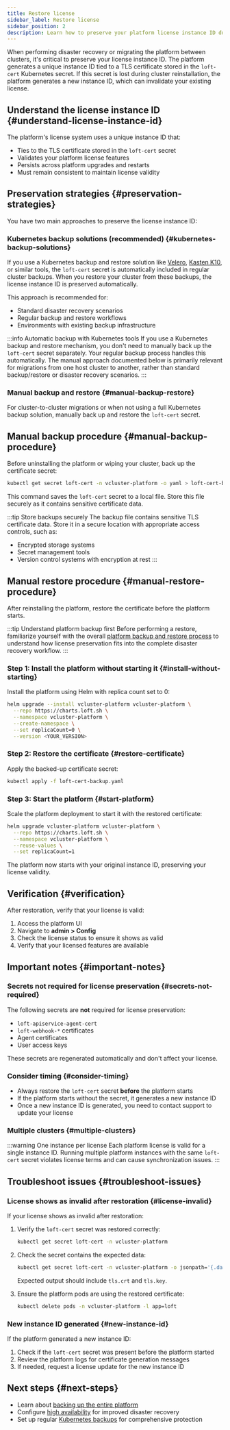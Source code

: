 ```yaml
---
title: Restore license
sidebar_label: Restore license
sidebar_position: 2
description: Learn how to preserve your platform license instance ID during cluster reinstalls or disaster recovery events.
---
```


When performing disaster recovery or migrating the platform between clusters, it's critical to preserve your license instance ID. The platform generates a unique instance ID tied to a TLS certificate stored in the `loft-cert` Kubernetes secret. If this secret is lost during cluster reinstallation, the platform generates a new instance ID, which can invalidate your existing license.

## Understand the license instance ID {#understand-license-instance-id}

The platform's license system uses a unique instance ID that:
- Ties to the TLS certificate stored in the `loft-cert` secret
- Validates your platform license features
- Persists across platform upgrades and restarts
- Must remain consistent to maintain license validity

## Preservation strategies {#preservation-strategies}

You have two main approaches to preserve the license instance ID:

### Kubernetes backup solutions (recommended) {#kubernetes-backup-solutions}

If you use a Kubernetes backup and restore solution like [Velero](https://velero.io/), [Kasten K10](https://www.kasten.io/), or similar tools, the `loft-cert` secret is automatically included in regular cluster backups. When you restore your cluster from these backups, the license instance ID is preserved automatically.

This approach is recommended for:
- Standard disaster recovery scenarios
- Regular backup and restore workflows
- Environments with existing backup infrastructure

:::info Automatic backup with Kubernetes tools
If you use a Kubernetes backup and restore mechanism, you don't need to manually back up the `loft-cert` secret separately. Your regular backup process handles this automatically. The manual approach documented below is primarily relevant for migrations from one host cluster to another, rather than standard backup/restore or disaster recovery scenarios.
:::

### Manual backup and restore {#manual-backup-restore}

For cluster-to-cluster migrations or when not using a full Kubernetes backup solution, manually back up and restore the `loft-cert` secret.

## Manual backup procedure {#manual-backup-procedure}

Before uninstalling the platform or wiping your cluster, back up the certificate secret:

```bash title="Back up the loft-cert secret"
kubectl get secret loft-cert -n vcluster-platform -o yaml > loft-cert-backup.yaml
```

This command saves the `loft-cert` secret to a local file. Store this file securely as it contains sensitive certificate data.

:::tip Store backups securely
The backup file contains sensitive TLS certificate data. Store it in a secure location with appropriate access controls, such as:
- Encrypted storage systems
- Secret management tools
- Version control systems with encryption at rest
:::

## Manual restore procedure {#manual-restore-procedure}

After reinstalling the platform, restore the certificate before the platform starts.

:::tip Understand platform backup first
Before performing a restore, familiarize yourself with the overall [platform backup and restore process](./backup-restore-platform.mdx) to understand how license preservation fits into the complete disaster recovery workflow.
:::

### Step 1: Install the platform without starting it {#install-without-starting}

Install the platform using Helm with replica count set to 0:

```bash title="Install platform without starting"
helm upgrade --install vcluster-platform vcluster-platform \
  --repo https://charts.loft.sh \
  --namespace vcluster-platform \
  --create-namespace \
  --set replicaCount=0 \
  --version <YOUR_VERSION>
```

### Step 2: Restore the certificate {#restore-certificate}

Apply the backed-up certificate secret:

```bash title="Restore the loft-cert secret"
kubectl apply -f loft-cert-backup.yaml
```

### Step 3: Start the platform {#start-platform}

Scale the platform deployment to start it with the restored certificate:

```bash title="Start the platform"
helm upgrade vcluster-platform vcluster-platform \
  --repo https://charts.loft.sh \
  --namespace vcluster-platform \
  --reuse-values \
  --set replicaCount=1
```

The platform now starts with your original instance ID, preserving your license validity.

## Verification {#verification}

After restoration, verify that your license is valid:

1. Access the platform UI
2. Navigate to **admin > Config**
3. Check the license status to ensure it shows as valid
4. Verify that your licensed features are available

## Important notes {#important-notes}

### Secrets not required for license preservation {#secrets-not-required}

The following secrets are **not** required for license preservation:
- `loft-apiservice-agent-cert`
- `loft-webhook-*` certificates
- Agent certificates
- User access keys

These secrets are regenerated automatically and don't affect your license.

### Consider timing {#consider-timing}

- Always restore the `loft-cert` secret **before** the platform starts
- If the platform starts without the secret, it generates a new instance ID
- Once a new instance ID is generated, you need to contact support to update your license

### Multiple clusters {#multiple-clusters}

:::warning One instance per license
Each platform license is valid for a single instance ID. Running multiple platform instances with the same `loft-cert` secret violates license terms and can cause synchronization issues.
:::

## Troubleshoot issues {#troubleshoot-issues}

### License shows as invalid after restoration {#license-invalid}

If your license shows as invalid after restoration:

1. Verify the `loft-cert` secret was restored correctly:
   ```bash
   kubectl get secret loft-cert -n vcluster-platform
   ```

2. Check the secret contains the expected data:
   ```bash
   kubectl get secret loft-cert -n vcluster-platform -o jsonpath='{.data}' | jq 'keys'
   ```
   
   Expected output should include `tls.crt` and `tls.key`.

3. Ensure the platform pods are using the restored certificate:
   ```bash
   kubectl delete pods -n vcluster-platform -l app=loft
   ```

### New instance ID generated {#new-instance-id}

If the platform generated a new instance ID:

1. Check if the `loft-cert` secret was present before the platform started
2. Review the platform logs for certificate generation messages
3. If needed, request a license update for the new instance ID

## Next steps {#next-steps}

- Learn about [backing up the entire platform](./backup-restore-platform.mdx)
- Configure [high availability](../../configure/high-availability.mdx) for improved disaster recovery
- Set up regular [Kubernetes backups](https://velero.io/) for comprehensive protection